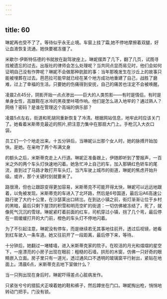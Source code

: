 ```yaml
---
---
---
```

title: 60
---







琳妮再也受不了了。等待似乎永无止境。车窗上挂了霜,她不停地摩擦着双腿，好让血液恢复流通。她快要被冻僵了。

米歇尔·伊斯特伍德的书就放在副驾驶座上。琳妮摆弄了几下，翻了几页，试图寻找被遗忘的过去。出版社的律师会怎么处理呢？当共同点显而易见时，他们会如何证明自己没有作弊呢？琳妮不会做那种肮脏的事：当年那晚发生在沙丘上的故事只能被埋葬在过去。芭芭拉可能早就已经在某个地方成功地重建了自己，战胜了磨难，过上了幸福的生活。只要她的伤痛得到安抚，自己的痛苦也注定不会被唤醒。

凌晨2点45分，阴影开始一点点渗出——巨大的人类剪影——有时是情侣，有时是单身女性，高跟鞋在冰冷的黑夜里咔嗒作响。他们是怎么进入地牢的？通过熟人？网络？密码？是谁在管理这个高端的俱乐部？

凌晨5点左右，街道和死胡同重新恢复了冷清。根据网站信息，地牢此时应该关门了。她看着米斯蒂克最近的照片,把注意力集中在那扇大门上。手枪沉入大衣口袋。

员工们一个个地走岀来。十五分钟后，当琳妮认岀那个女人时，她的脉搏开始加快。是她。在亲吻了两个布满文身

的额头之后，米斯蒂克走上人行道。琳妮正准备跟上，伊随即听到了警报声，一百米之外的两个车头灯快速地闪着。她急忙冲上自己的车，加入那辆红色轿车的尾流，直到过了马路才敢打开车头灯。当汽车驶上城市的街道，琳妮的焦虑开始升级。或许，那个关键时刻就要来了。

路很滑，但也让跟踪变得更加容易，米斯蒂克不可能开得太快，琳妮可以远远地跟着，以免被发现。米斯蒂克的车进入了北环路，然后是6号国道，最后沿A6高速公路行驶了大约十公里，在沙瑟莱出口转岀。在到达小镇之前，街灯渐渐让位于乡村的黑暗，最后只剩下屋顶的积雪和明亮空旷的街道：一切仿佛被冻结了，死了，就像死气沉沉的雪球。琳妮紧盯着前面的红车，司机穿过小镇，拐了几个弯，最后停在一扇缓缓打开的大门前，橙色的车头灯不停地闪着。

为了不引起注意，琳妮没有停车，而是继续若无其事地往前开。透过后视镜，她看到红车驶入一条车道。她又往前开了一段距离，最后停下来，等待。

十分钟后，她翻过一堵矮墙，进入米斯蒂克家的院子。在皎洁的月光和熠熠的星空下，一座漂亮的小房子出现在眼前：粗糙的石墙，拱形的木窗，仿佛一只好奇的眼睛嵌入立面。房子里只有一道光，透过通风口不透明的玻璃窗平行射出，紧贴在地面上。清晨6点，米斯蒂克去地下室做什么？

当一只狗出现在身后时，琳妮吓得差点心脏病发作。

只紧张兮兮的猎狐犬正嗅着她的鞋和裤子，然后蹲坐在门口。琳妮掏出枪，悄悄地转动门把手。门没有锁。
